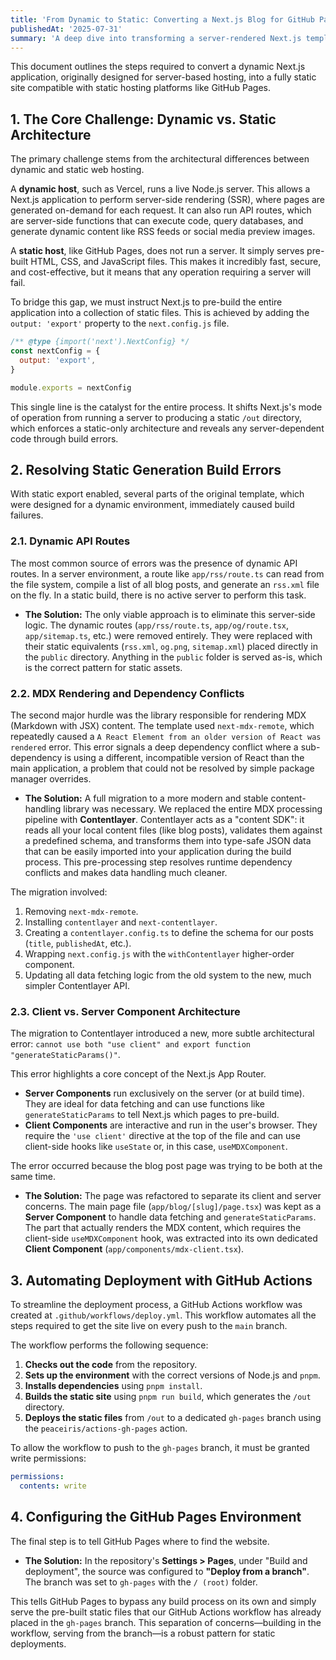 ```yaml
---
title: 'From Dynamic to Static: Converting a Next.js Blog for GitHub Pages'
publishedAt: '2025-07-31'
summary: 'A deep dive into transforming a server-rendered Next.js template into a fully static site for free hosting on GitHub Pages.'
---
```


This document outlines the steps required to convert a dynamic Next.js application, originally designed for server-based hosting, into a fully static site compatible with static hosting platforms like GitHub Pages.

## 1. The Core Challenge: Dynamic vs. Static Architecture

The primary challenge stems from the architectural differences between dynamic and static web hosting.

A **dynamic host**, such as Vercel, runs a live Node.js server. This allows a Next.js application to perform server-side rendering (SSR), where pages are generated on-demand for each request. It can also run API routes, which are server-side functions that can execute code, query databases, and generate dynamic content like RSS feeds or social media preview images.

A **static host**, like GitHub Pages, does not run a server. It simply serves pre-built HTML, CSS, and JavaScript files. This makes it incredibly fast, secure, and cost-effective, but it means that any operation requiring a server will fail.

To bridge this gap, we must instruct Next.js to pre-build the entire application into a collection of static files. This is achieved by adding the `output: 'export'` property to the `next.config.js` file.

```javascript:next.config.js
/** @type {import('next').NextConfig} */
const nextConfig = {
  output: 'export',
}

module.exports = nextConfig
```

This single line is the catalyst for the entire process. It shifts Next.js's mode of operation from running a server to producing a static `/out` directory, which enforces a static-only architecture and reveals any server-dependent code through build errors.

## 2. Resolving Static Generation Build Errors

With static export enabled, several parts of the original template, which were designed for a dynamic environment, immediately caused build failures.

### 2.1. Dynamic API Routes

The most common source of errors was the presence of dynamic API routes. In a server environment, a route like `app/rss/route.ts` can read from the file system, compile a list of all blog posts, and generate an `rss.xml` file on the fly. In a static build, there is no active server to perform this task.

- **The Solution:** The only viable approach is to eliminate this server-side logic. The dynamic routes (`app/rss/route.ts`, `app/og/route.tsx`, `app/sitemap.ts`, etc.) were removed entirely. They were replaced with their static equivalents (`rss.xml`, `og.png`, `sitemap.xml`) placed directly in the `public` directory. Anything in the `public` folder is served as-is, which is the correct pattern for static assets.

### 2.2. MDX Rendering and Dependency Conflicts

The second major hurdle was the library responsible for rendering MDX (Markdown with JSX) content. The template used `next-mdx-remote`, which repeatedly caused a `A React Element from an older version of React was rendered` error. This error signals a deep dependency conflict where a sub-dependency is using a different, incompatible version of React than the main application, a problem that could not be resolved by simple package manager overrides.

- **The Solution:** A full migration to a more modern and stable content-handling library was necessary. We replaced the entire MDX processing pipeline with **Contentlayer**. Contentlayer acts as a "content SDK": it reads all your local content files (like blog posts), validates them against a predefined schema, and transforms them into type-safe JSON data that can be easily imported into your application during the build process. This pre-processing step resolves runtime dependency conflicts and makes data handling much cleaner.

The migration involved:
1.  Removing `next-mdx-remote`.
2.  Installing `contentlayer` and `next-contentlayer`.
3.  Creating a `contentlayer.config.ts` to define the schema for our posts (`title`, `publishedAt`, etc.).
4.  Wrapping `next.config.js` with the `withContentlayer` higher-order component.
5.  Updating all data fetching logic from the old system to the new, much simpler Contentlayer API.

### 2.3. Client vs. Server Component Architecture

The migration to Contentlayer introduced a new, more subtle architectural error: `cannot use both "use client" and export function "generateStaticParams()"`.

This error highlights a core concept of the Next.js App Router.
- **Server Components** run exclusively on the server (or at build time). They are ideal for data fetching and can use functions like `generateStaticParams` to tell Next.js which pages to pre-build.
- **Client Components** are interactive and run in the user's browser. They require the `'use client'` directive at the top of the file and can use client-side hooks like `useState` or, in this case, `useMDXComponent`.

The error occurred because the blog post page was trying to be both at the same time.

- **The Solution:** The page was refactored to separate its client and server concerns. The main page file (`app/blog/[slug]/page.tsx`) was kept as a **Server Component** to handle data fetching and `generateStaticParams`. The part that actually renders the MDX content, which requires the client-side `useMDXComponent` hook, was extracted into its own dedicated **Client Component** (`app/components/mdx-client.tsx`).

## 3. Automating Deployment with GitHub Actions

To streamline the deployment process, a GitHub Actions workflow was created at `.github/workflows/deploy.yml`. This workflow automates all the steps required to get the site live on every push to the `main` branch.

The workflow performs the following sequence:
1.  **Checks out the code** from the repository.
2.  **Sets up the environment** with the correct versions of Node.js and `pnpm`.
3.  **Installs dependencies** using `pnpm install`.
4.  **Builds the static site** using `pnpm run build`, which generates the `/out` directory.
5.  **Deploys the static files** from `/out` to a dedicated `gh-pages` branch using the `peaceiris/actions-gh-pages` action.

To allow the workflow to push to the `gh-pages` branch, it must be granted write permissions:
```yaml:.github/workflows/deploy.yml
permissions:
  contents: write
```

## 4. Configuring the GitHub Pages Environment

The final step is to tell GitHub Pages where to find the website.

- **The Solution:** In the repository's **Settings > Pages**, under "Build and deployment", the source was configured to **"Deploy from a branch"**. The branch was set to `gh-pages` with the `/ (root)` folder.

This tells GitHub Pages to bypass any build process on its own and simply serve the pre-built static files that our GitHub Actions workflow has already placed in the `gh-pages` branch. This separation of concerns—building in the workflow, serving from the branch—is a robust pattern for static deployments. 